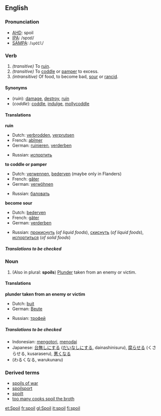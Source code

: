 ==English==
===Pronunciation===
*[[AHD]]: spoil
*[[IPA]]: /spɔɪl/
*[[SAMPA]]: /<tt>spOIl</tt>/

===Verb===
{{irregverb|'''to spoil'''|'''[[spoils]]'''|'''[[spoiled]] '''or''' [[spoilt]]'''|'''[[spoiled]] '''or''' [[spoilt]]'''|'''[[spoiling]]'''}}

#''(transitive)'' To [[ruin]].
#''(transitive)'' To [[coddle]] or [[pamper]] to excess.
#''(intransitive)'' Of food, to become bad, [[sour]] or [[rancid]].

====Synonyms====
*(''ruin''): [[damage]], [[destroy]], [[ruin]]
*(''coddle''): [[coddle]], [[indulge]], [[mollycoddle]]

====Translations====

'''ruin'''
{{top}}
*Dutch: [[verbrodden]], [[verprutsen]]
*French: [[abîmer]]
*German: [[ruinieren]], [[verderben]]
{{mid}}
*Russian: [[испортить]]
{{bottom}}

'''to coddle or pamper'''
{{top}}
*Dutch: [[verwennen]], [[bederven]] (maybe only in Flanders)
*French: [[gâter]]
*German: [[verwöhnen]]
{{mid}}
*Russian: [[баловать]]
{{bottom}}

'''become sour'''
{{top}}
*Dutch: [[bederven]]
*French: [[gâter]]
*German: [[verderben]]
{{mid}}
*Russian: [[прокиснуть]] (''of liquid foods''), [[скиснуть]] (''of liquid foods''), [[испортиться]] (''of solid foods'')
{{bottom}}

=====Translations to be checked=====
<!--Remove this section once all of the translations below have been moved into the tables above.-->
{{checktrans}}

===Noun===
{{en-noun|spoil|spoils}}

#(Also in plural: '''spoils''') [[plunder|Plunder]] taken from an enemy or victim.

====Translations====
'''plunder taken from an enemy or victim'''
{{top}}
*Dutch: [[buit]] {{f}}
*German: [[Beute]] {{f}}
{{mid}}
*Russian: [[трофей]] {{m}}
{{bottom}}

=====Translations to be checked=====
<!--Remove this section once all of the translations below have been moved into the tables above.-->
{{checktrans}}

*Indonesian: [[kotor|mengotori]], [[noda|menodai]]
*Japanese: [[台無しにする]] ([[だいなしにする]], dainashinisuru), [[腐らせる]] (くさらせる, kusaraseru), [[悪くなる]] 
*(わるくなる, warukunaru)

===Derived terms===
*[[spoils of war]]
*[[spoilsport]]
*[[spoilt]]<!--adjective, referring to people, ballot papers, etc-->
*[[too many cooks spoil the broth]]
[[et:Spoil]]
[[fr:spoil]]
[[gl:Spoil]]
[[it:spoil]]
[[fi:spoil]]
